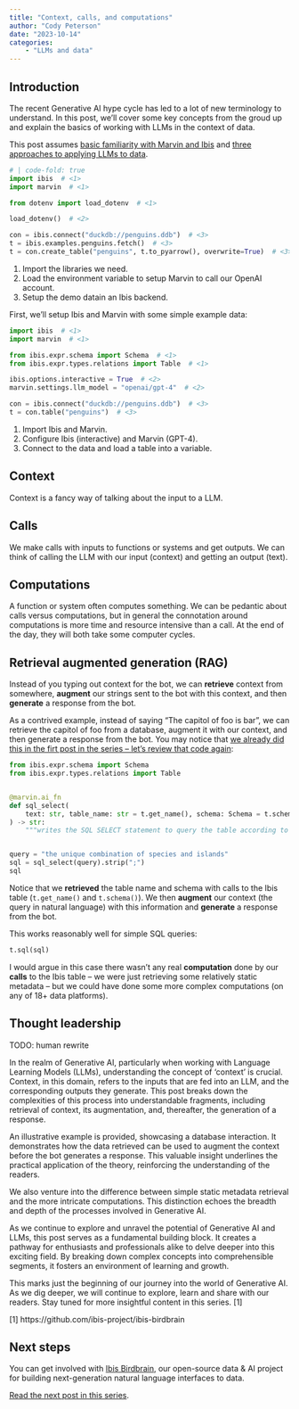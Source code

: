 ```yaml
---
title: "Context, calls, and computations"
author: "Cody Peterson"
date: "2023-10-14"
categories:
    - "LLMs and data"
---
```


## Introduction

The recent Generative AI hype cycle has led to a lot of new terminology to
understand. In this post, we'll cover some key concepts from the groud up and
explain the basics of working with LLMs in the context of data.

This post assumes [basic familiarity with Marvin and Ibis](../llms-and-data-pt0)
and [three approaches to applying LLMs to data](../llms-and-data-pt1).

```python
# | code-fold: true
import ibis  # <1>
import marvin  # <1>

from dotenv import load_dotenv  # <1>

load_dotenv()  # <2>

con = ibis.connect("duckdb://penguins.ddb")  # <3>
t = ibis.examples.penguins.fetch()  # <3>
t = con.create_table("penguins", t.to_pyarrow(), overwrite=True)  # <3>
```

1. Import the libraries we need.
2. Load the environment variable to setup Marvin to call our OpenAI account.
3. Setup the demo datain an Ibis backend.

First, we'll setup Ibis and Marvin with some simple example data:

```python
import ibis  # <1>
import marvin  # <1>

from ibis.expr.schema import Schema  # <1>
from ibis.expr.types.relations import Table  # <1>

ibis.options.interactive = True  # <2>
marvin.settings.llm_model = "openai/gpt-4"  # <2>

con = ibis.connect("duckdb://penguins.ddb")  # <3>
t = con.table("penguins")  # <3>
```

1. Import Ibis and Marvin.
2. Configure Ibis (interactive) and Marvin (GPT-4).
3. Connect to the data and load a table into a variable.

## Context

Context is a fancy way of talking about the input to a LLM.

## Calls

We make calls with inputs to functions or systems and get outputs. We can think
of calling the LLM with our input (context) and getting an output (text).

## Computations

A function or system often computes something. We can be pedantic about calls
versus computations, but in general the connotation around computations is more
time and resource intensive than a call. At the end of the day, they will both
take some computer cycles.

## Retrieval augmented generation (RAG)

Instead of you typing out context for the bot, we can **retrieve** context from
somewhere, **augment** our strings sent to the bot with this context, and then
**generate** a response from the bot.

As a contrived example, instead of saying "The capitol of foo is bar", we can
retrieve the capitol of foo from a database, augment it with our context, and
then generate a response from the bot. You may notice that [we already did this
in the firt post in the series -- let's review that code
again](../llms-and-data-pt0):

```python
from ibis.expr.schema import Schema
from ibis.expr.types.relations import Table


@marvin.ai_fn
def sql_select(
    text: str, table_name: str = t.get_name(), schema: Schema = t.schema()
) -> str:
    """writes the SQL SELECT statement to query the table according to the text"""


query = "the unique combination of species and islands"
sql = sql_select(query).strip(";")
sql
```

Notice that we **retrieved** the table name and schema with calls to the Ibis
table (`t.get_name()` and `t.schema()`). We then **augment** our context (the
query in natural language) with this information and **generate** a response
from the bot.

This works reasonably well for simple SQL queries:

```python
t.sql(sql)
```

I would argue in this case there wasn't any real **computation** done by our
**calls** to the Ibis table -- we were just retrieving some relatively static
metadata -- but we could have done some more complex computations (on any of 18+
data platforms).

## Thought leadership

TODO: human rewrite

In the realm of Generative AI, particularly when working with Language Learning
Models (LLMs), understanding the concept of 'context' is crucial. Context, in this
domain, refers to the inputs that are fed into an LLM, and the corresponding
outputs they generate. This post breaks down the complexities of this process into
understandable fragments, including retrieval of context, its augmentation, and,
thereafter, the generation of a response.

An illustrative example is provided, showcasing a database interaction. It
demonstrates how the data retrieved can be used to augment the context before the
bot generates a response. This valuable insight underlines the practical
application of the theory, reinforcing the understanding of the readers.

We also venture into the difference between simple static metadata retrieval and
the more intricate computations. This distinction echoes the breadth and depth of
the processes involved in Generative AI.

As we continue to explore and unravel the potential of Generative AI and LLMs,
this post serves as a fundamental building block. It creates a pathway for
enthusiasts and professionals alike to delve deeper into this exciting field. By
breaking down complex concepts into comprehensible segments, it fosters an
environment of learning and growth.

This marks just the beginning of our journey into the world of Generative AI. As
we dig deeper, we will continue to explore, learn and share with our readers. Stay
tuned for more insightful content in this series. [1]

[1] https://github.com/ibis-project/ibis-birdbrain

## Next steps

You can get involved with [Ibis
Birdbrain](https://github.com/ibis-project/ibis-birdbrain), our open-source data
& AI project for building next-generation natural language interfaces to data.

[Read the next post in this series](../llms-and-data-pt3).
